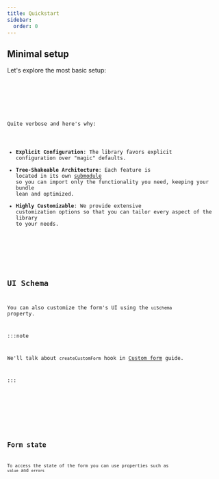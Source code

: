 ```yaml
---
title: Quickstart
sidebar:
  order: 0
---
```







## Minimal setup

Let's explore the most basic setup:

<Code code={minimalSetupCode} lang="svelte" />

<Card>
  <MinimalSetup />
</Card>

Quite verbose and here's why:

- **Explicit Configuration**: The library favors explicit configuration over "magic" defaults.
- **Tree-Shakeable Architecture**: Each feature is located in its own [submodule](https://nodejs.org/api/packages.html#subpath-exports)
so you can import only the functionality you need, keeping your bundle lean and optimized.
- **Highly Customizable**: We provide extensive customization options so that you can tailor every aspect of the library to your needs.

<LinkCard title="JSON Schema API reference" href="../../api-reference/json-schema/" />

<LinkCard title="Handlers API reference" href="../../api-reference/handlers/" />

## UI Schema

You can also customize the form's UI using the `uiSchema` property.

:::note

We'll talk about `createCustomForm` hook in [Custom form](../../advanced/custom-form/) guide.

:::

<Code code={uiSchemaCode} lang="svelte" />

<Card>
  <UiSchema />
</Card>

<LinkCard title="UI Schema API reference" href="../../api-reference/ui-schema/" />


## Form state

To access the state of the form you can use properties such as `value` and `errors`

<Code code={formDataCode} lang="svelte" />

<Card>
  <FormData />
</Card>

